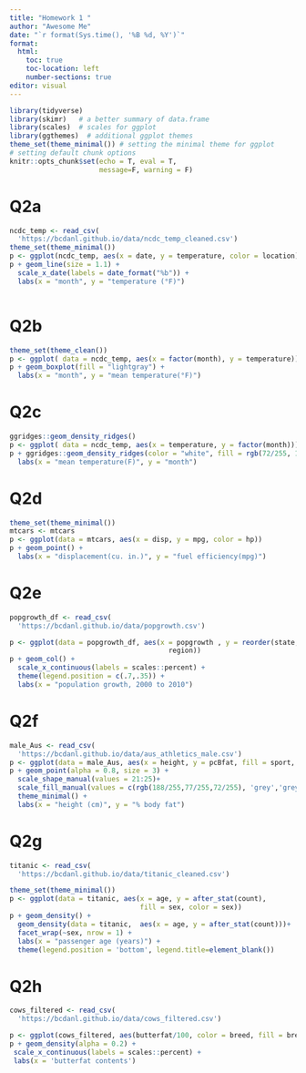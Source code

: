 ```yaml
---
title: "Homework 1 "
author: "Awesome Me"
date: "`r format(Sys.time(), '%B %d, %Y')`"
format:
  html:
    toc: true
    toc-location: left
    number-sections: true
editor: visual
---
```


```r
library(tidyverse)
library(skimr)   # a better summary of data.frame
library(scales)  # scales for ggplot
library(ggthemes)  # additional ggplot themes
theme_set(theme_minimal()) # setting the minimal theme for ggplot
# setting default chunk options
knitr::opts_chunk$set(echo = T, eval = T,
                      message=F, warning = F) 
```

# Q2a

```r
ncdc_temp <- read_csv(
  'https://bcdanl.github.io/data/ncdc_temp_cleaned.csv')
theme_set(theme_minimal())
p <- ggplot(ncdc_temp, aes(x = date, y = temperature, color = location))
p + geom_line(size = 1.1) +
  scale_x_date(labels = date_format("%b")) +
  labs(x = "month", y = "temperature (°F)")



```

# Q2b

```r
theme_set(theme_clean())
p <- ggplot( data = ncdc_temp, aes(x = factor(month), y = temperature))
p + geom_boxplot(fill = "lightgray") +
  labs(x = "month", y = "mean temperature(°F)") 
```

# Q2c

```r
ggridges::geom_density_ridges()
p <- ggplot( data = ncdc_temp, aes(x = temperature, y = factor(month)))
p + ggridges::geom_density_ridges(color = "white", fill = rgb(72/255, 164/255, 227/255) )+ 
  labs(x = "mean temperature(F)", y = "month")
```

# Q2d

```r
theme_set(theme_minimal())
mtcars <- mtcars
p <- ggplot(data = mtcars, aes(x = disp, y = mpg, color = hp))
p + geom_point() + 
  labs(x = "displacement(cu. in.)", y = "fuel efficiency(mpg)")

```

# Q2e

```r
popgrowth_df <- read_csv(
  'https://bcdanl.github.io/data/popgrowth.csv')

p <- ggplot(data = popgrowth_df, aes(x = popgrowth , y = reorder(state,popgrowth), fill = 
                                       region))
p + geom_col() + 
  scale_x_continuous(labels = scales::percent) + 
  theme(legend.position = c(.7,.35)) + 
  labs(x = "population growth, 2000 to 2010") 
```

# Q2f

```r
male_Aus <- read_csv(
  'https://bcdanl.github.io/data/aus_athletics_male.csv')
p <- ggplot(data = male_Aus, aes(x = height, y = pcBfat, fill = sport, shape = sport )) 
p + geom_point(alpha = 0.8, size = 3) + 
  scale_shape_manual(values = 21:25)+
  scale_fill_manual(values = c(rgb(188/255,77/255,72/255), 'grey','grey','grey','grey'))+
  theme_minimal() +
  labs(x = "height (cm)", y = "% body fat")

```

# Q2g

```r
titanic <- read_csv(
  'https://bcdanl.github.io/data/titanic_cleaned.csv')

theme_set(theme_minimal())
p <- ggplot(data = titanic, aes(x = age, y = after_stat(count), 
                                fill = sex, color = sex))
p + geom_density() +
  geom_density(data = titanic,  aes(x = age, y = after_stat(count)))+
  facet_wrap(~sex, nrow = 1) +
  labs(x = "passenger age (years)") +
  theme(legend.position = 'bottom', legend.title=element_blank())

```

# Q2h

```r
cows_filtered <- read_csv(
  'https://bcdanl.github.io/data/cows_filtered.csv')

p <- ggplot(cows_filtered, aes(butterfat/100, color = breed, fill = breed))
p + geom_density(alpha = 0.2) + 
 scale_x_continuous(labels = scales::percent) + 
 labs(x = 'butterfat contents')

```
